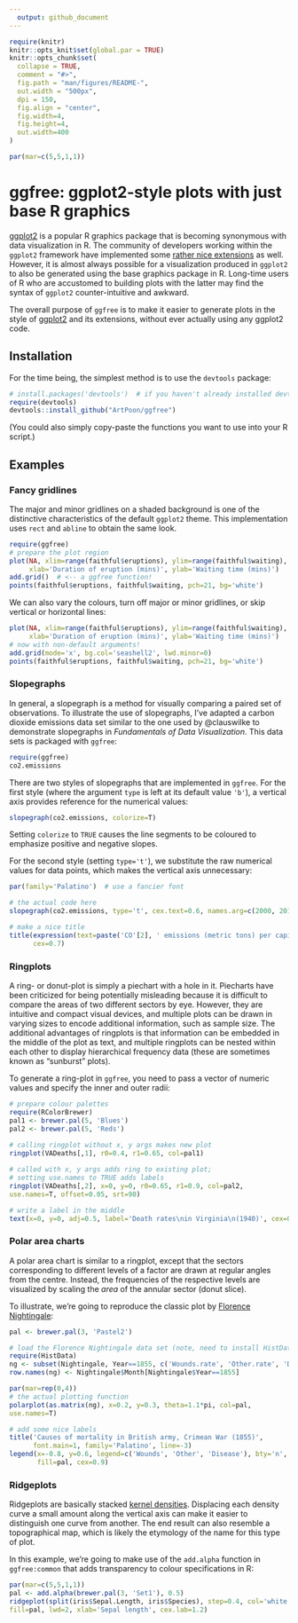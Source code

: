 ```yaml
---
  output: github_document
---
```

  
<!-- README.md is generated from README.Rmd. Please edit that file -->
  
```r
require(knitr)
knitr::opts_knit$set(global.par = TRUE)
knitr::opts_chunk$set(
  collapse = TRUE,
  comment = "#>",
  fig.path = "man/figures/README-",
  out.width = "500px",
  dpi = 150,
  fig.align = "center",
  fig.width=4,
  fig.height=4,
  out.width=400
)
```

```r
par(mar=c(5,5,1,1))
```
# ggfree: ggplot2-style plots with just base R graphics

[ggplot2](https://ggplot2.tidyverse.org/) is a popular R graphics package that is becoming synonymous with data visualization in R.
The community of developers working within the `ggplot2` framework have implemented some [rather nice extensions](https://www.ggplot2-exts.org/gallery/) as well.
However, it is almost always possible for a visualization produced in `ggplot2` to also be generated using the base graphics package in R.
Long-time users of R who are accustomed to building plots with the latter may find the syntax of `ggplot2` counter-intuitive and awkward.

The overall purpose of `ggfree` is to make it easier to generate plots in the style of [ggplot2](https://ggplot2.tidyverse.org/) and its extensions, without ever actually using any ggplot2 code.


## Installation

For the time being, the simplest method is to use the `devtools` package:
```R
# install.packages('devtools')  # if you haven't already installed devtools
require(devtools)
devtools::install_github("ArtPoon/ggfree")
```

(You could also simply copy-paste the functions you want to use into your R script.)



## Examples

### Fancy gridlines

The major and minor gridlines on a shaded background is one of the distinctive characteristics of the default `ggplot2` theme.
This implementation uses `rect` and `abline` to obtain the same look.
```r
require(ggfree)
# prepare the plot region
plot(NA, xlim=range(faithful$eruptions), ylim=range(faithful$waiting),
     xlab='Duration of eruption (mins)', ylab='Waiting time (mins)')
add.grid()  # <-- a ggfree function!
points(faithful$eruptions, faithful$waiting, pch=21, bg='white')
```

We can also vary the colours, turn off major or minor gridlines, or skip vertical or horizontal lines:
```r
plot(NA, xlim=range(faithful$eruptions), ylim=range(faithful$waiting),
     xlab='Duration of eruption (mins)', ylab='Waiting time (mins)')
# now with non-default arguments!
add.grid(mode='x', bg.col='seashell2', lwd.minor=0)
points(faithful$eruptions, faithful$waiting, pch=21, bg='white')
```


### Slopegraphs

In general, a slopegraph is a method for visually comparing a paired set of observations.
To illustrate the use of slopegraphs, I've adapted a carbon dioxide emissions data set similar to the one used by @clauswilke to demonstrate slopegraphs in *Fundamentals of Data Visualization*.
This data sets is packaged with `ggfree`:
```r
require(ggfree)
co2.emissions
```

There are two styles of slopegraphs that are implemented in `ggfree`.
For the first style (where the argument `type` is left at its default value `'b'`), a vertical axis provides reference for the numerical values:
```r
slopegraph(co2.emissions, colorize=T)
```
Setting `colorize` to `TRUE` causes the line segments to be coloured to emphasize positive and negative slopes.

For the second style (setting `type='t'`), we substitute the raw numerical values for data points, which makes the vertical axis unnecessary:
```r
par(family='Palatino')  # use a fancier font

# the actual code here
slopegraph(co2.emissions, type='t', cex.text=0.6, names.arg=c(2000, 2010))

# make a nice title
title(expression(text=paste('CO'[2], ' emissions (metric tons) per capita')), 
      cex=0.7)
```


### Ringplots

A ring- or donut-plot is simply a piechart with a hole in it.
Piecharts have been criticized for being potentially misleading because it is difficult to compare the areas of two different sectors by eye.
However, they are intuitive and compact visual devices, and multiple plots can be drawn in varying sizes to encode additional information, such as sample size. 
The additional advantages of ringplots is that information can be embedded in the middle of the plot as text, and multiple ringplots can be nested within each other to display hierarchical frequency data (these are sometimes known as "sunburst" plots). 

To generate a ring-plot in `ggfree`, you need to pass a vector of numeric values and specify the inner and outer radii:
```r
# prepare colour palettes
require(RColorBrewer)
pal1 <- brewer.pal(5, 'Blues')
pal2 <- brewer.pal(5, 'Reds')
 
# calling ringplot without x, y args makes new plot
ringplot(VADeaths[,1], r0=0.4, r1=0.65, col=pal1)

# called with x, y args adds ring to existing plot;
# setting use.names to TRUE adds labels
ringplot(VADeaths[,2], x=0, y=0, r0=0.65, r1=0.9, col=pal2, 
use.names=T, offset=0.05, srt=90)

# write a label in the middle
text(x=0, y=0, adj=0.5, label='Death rates\nin Virginia\n(1940)', cex=0.8)
```

### Polar area charts

A polar area chart is similar to a ringplot, except that the sectors corresponding to different levels of a factor are drawn at regular angles from the centre.
Instead, the frequencies of the respective levels are visualized by scaling the *area* of the annular sector (donut slice).

To illustrate, we're going to reproduce the classic plot by [Florence Nightingale](https://en.wikipedia.org/wiki/Pie_chart#Polar_area_diagram):
```r
pal <- brewer.pal(3, 'Pastel2')

# load the Florence Nightingale data set (note, need to install HistData)
require(HistData)
ng <- subset(Nightingale, Year==1855, c('Wounds.rate', 'Other.rate', 'Disease.rate'))
row.names(ng) <- Nightingale$Month[Nightingale$Year==1855]

par(mar=rep(0,4))
# the actual plotting function
polarplot(as.matrix(ng), x=0.2, y=0.3, theta=1.1*pi, col=pal, 
use.names=T)

# add some nice labels
title('Causes of mortality in British army, Crimean War (1855)', 
      font.main=1, family='Palatino', line=-3)
legend(x=-0.8, y=0.6, legend=c('Wounds', 'Other', 'Disease'), bty='n', 
       fill=pal, cex=0.9)
```


### Ridgeplots

Ridgeplots are basically stacked [kernel densities](https://en.wikipedia.org/wiki/Kernel_density_estimation).
Displacing each density curve a small amount along the vertical axis can make it easier to distinguish one curve from another.
The end result can also resemble a topographical map, which is likely the etymology of the name for this type of plot.

In this example, we're going to make use of the `add.alpha` function in `ggfree:common` that adds transparency to colour specifications in R:
```r
par(mar=c(5,5,1,1))
pal <- add.alpha(brewer.pal(3, 'Set1'), 0.5)
ridgeplot(split(iris$Sepal.Length, iris$Species), step=0.4, col='white', 
fill=pal, lwd=2, xlab='Sepal length', cex.lab=1.2)
```

